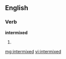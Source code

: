 ==English==

===Verb===
'''intermixed'''

# {{past of|[[intermix]]}}

[[mg:intermixed]]
[[vi:intermixed]]